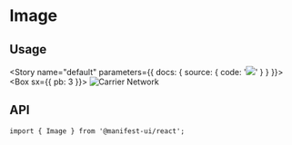 
<Meta component={Image} title="Components/Image" />

# Image

## Usage

<Story name="default" parameters={{ docs: { source: { code: '<Image src="..." />' } } }}>
  <Box sx={{ pb: 3 }}>
    <Image
      alt="Carrier Network"
      src="https://project44.imgix.net/half/CarrierNetwork.jpg?auto=format&crop=focalpoint&domain=project44.imgix.net&fit=crop&fp-x=0.5&fp-y=0.5&h=1066&ixlib=php-3.3.1&q=100&w=1600&s=7426f0bc04fc22a7c4f6c06841004968"
    />
  </Box>
</Story>

## API

<Sources github="image" npm="@manifest-ui/image" />

```tsx
import { Image } from '@manifest-ui/react';
```

<Props />
